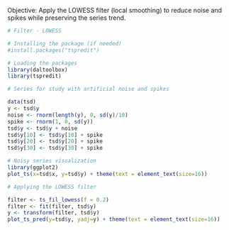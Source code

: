 Objective: Apply the LOWESS filter (local smoothing) to reduce noise and spikes while preserving the series trend.

```r
# Filter - LOWESS

# Installing the package (if needed)
#install.packages("tspredit")
```

```r
# Loading the packages
library(daltoolbox)
library(tspredit) 
```


```r
# Series for study with artificial noise and spikes

data(tsd)
y <- tsd$y
noise <- rnorm(length(y), 0, sd(y)/10)
spike <- rnorm(1, 0, sd(y))
tsd$y <- tsd$y + noise
tsd$y[10] <- tsd$y[10] + spike
tsd$y[20] <- tsd$y[20] + spike
tsd$y[30] <- tsd$y[30] + spike
```

```r
# Noisy series visualization
library(ggplot2)
plot_ts(x=tsd$x, y=tsd$y) + theme(text = element_text(size=16))
```

```r
# Applying the LOWESS filter

filter <- ts_fil_lowess(f = 0.2)
filter <- fit(filter, tsd$y)
y <- transform(filter, tsd$y)
plot_ts_pred(y=tsd$y, yadj=y) + theme(text = element_text(size=16))
```

